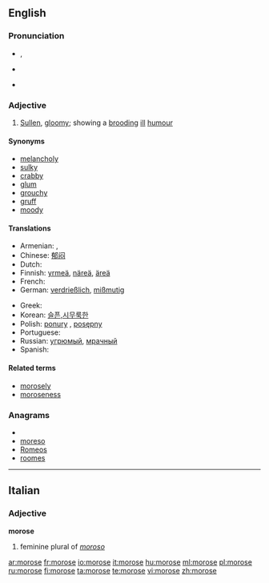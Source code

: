 ==English==

===Pronunciation===
* {{a|RP}} {{IPA|/məˈɹəʊs/}}, {{SAMPA|/m@"r@Us/}}
* {{a|US}} {{IPA|/mɒˈɹoʊs/}}
* {{audio|en-us-morose.ogg|Audio (US)}}

===Adjective===
{{en-adj}}

# [[sullen|Sullen]], [[gloomy]]; showing a [[brood|brooding]] [[ill]] [[humour]]

====Synonyms====
* [[melancholy]]
* [[sulky]]
* [[crabby]]
* [[glum]]
* [[grouchy]]
* [[gruff]]
* [[moody]]

====Translations====
{{trans-top|Sullen, gloomy; showing a brooding ill humour}}
* Armenian: {{t-|hy|մռայլ|tr=mṙayl|sc=Armn|xs=Armenian}},  {{t|hy|խոժոռ|tr=xožoṙ|sc=Armn|xs=Armenian}}
* Chinese: [[郁闷]]
* Dutch: {{t+|nl|nors}}
* Finnish: [[yrmeä]], [[näreä]], [[äreä]]
* French: {{t+|fr|sombre}}
* German: [[verdrießlich]], [[mißmutig]]
{{trans-mid}}
* Greek: {{t+|el|σκυθρωπός|sc=Grek}}
* Korean: [[슬픈,시무룩한]]
* Polish: [[ponury]] {{m}}, [[posępny]] {{m}}
* Portuguese: {{t+|pt|taciturno}}
* Russian: [[угрюмый]], [[мрачный]]
* Spanish: {{t-|es|malhumorado}}
{{trans-bottom}}

====Related terms====
* [[morosely]]
* [[moroseness]]

===Anagrams===
* {{alphagram|emoors}}
* [[moreso#English|moreso]]
* [[Romeos#English|Romeos]]
* [[roomes#English|roomes]]

----

==Italian==

===Adjective===
'''morose'''

# feminine plural of ''[[moroso]]''

[[ar:morose]]
[[fr:morose]]
[[io:morose]]
[[it:morose]]
[[hu:morose]]
[[ml:morose]]
[[pl:morose]]
[[ru:morose]]
[[fi:morose]]
[[ta:morose]]
[[te:morose]]
[[vi:morose]]
[[zh:morose]]